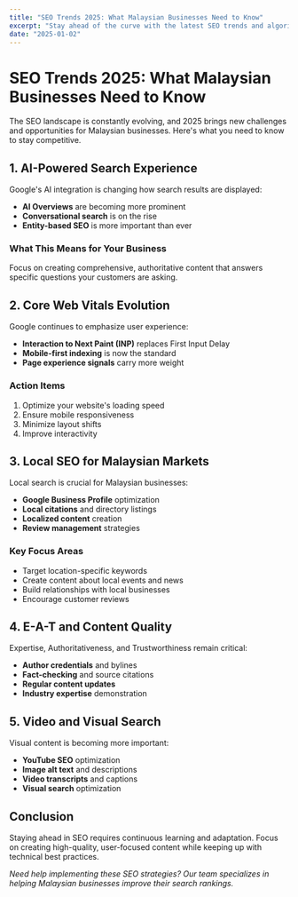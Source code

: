 ```yaml
---
title: "SEO Trends 2025: What Malaysian Businesses Need to Know"
excerpt: "Stay ahead of the curve with the latest SEO trends and algorithm updates"
date: "2025-01-02"
---
```


# SEO Trends 2025: What Malaysian Businesses Need to Know

The SEO landscape is constantly evolving, and 2025 brings new challenges and opportunities for Malaysian businesses. Here's what you need to know to stay competitive.

## 1. AI-Powered Search Experience

Google's AI integration is changing how search results are displayed:

- **AI Overviews** are becoming more prominent
- **Conversational search** is on the rise
- **Entity-based SEO** is more important than ever

### What This Means for Your Business

Focus on creating comprehensive, authoritative content that answers specific questions your customers are asking.

## 2. Core Web Vitals Evolution

Google continues to emphasize user experience:

- **Interaction to Next Paint (INP)** replaces First Input Delay
- **Mobile-first indexing** is now the standard
- **Page experience signals** carry more weight

### Action Items

1. Optimize your website's loading speed
2. Ensure mobile responsiveness
3. Minimize layout shifts
4. Improve interactivity

## 3. Local SEO for Malaysian Markets

Local search is crucial for Malaysian businesses:

- **Google Business Profile** optimization
- **Local citations** and directory listings
- **Localized content** creation
- **Review management** strategies

### Key Focus Areas

- Target location-specific keywords
- Create content about local events and news
- Build relationships with local businesses
- Encourage customer reviews

## 4. E-A-T and Content Quality

Expertise, Authoritativeness, and Trustworthiness remain critical:

- **Author credentials** and bylines
- **Fact-checking** and source citations
- **Regular content updates**
- **Industry expertise** demonstration

## 5. Video and Visual Search

Visual content is becoming more important:

- **YouTube SEO** optimization
- **Image alt text** and descriptions
- **Video transcripts** and captions
- **Visual search** optimization

## Conclusion

Staying ahead in SEO requires continuous learning and adaptation. Focus on creating high-quality, user-focused content while keeping up with technical best practices.

*Need help implementing these SEO strategies? Our team specializes in helping Malaysian businesses improve their search rankings.*